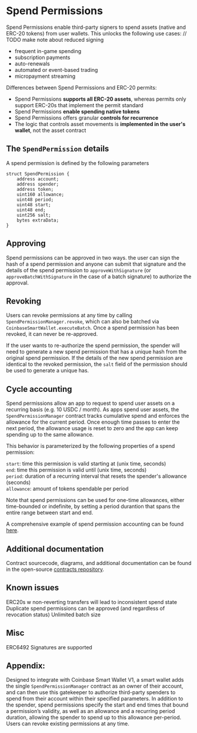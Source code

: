 # Spend Permissions

Spend Permissions enable third-party signers to spend assets (native and ERC-20 tokens) from user wallets. 
This unlocks the following use cases: // TODO make note about reduced signing
- frequent in-game spending
- subscription payments
- auto-renewals
- automated or event-based trading
- micropayment streaming

Differences between Spend Permissions and ERC-20 permits:
- Spend Permissions **supports all ERC-20 assets**, whereas permits only support ERC-20s that implement the permit standard  
- Spend Permissions **enable spending native tokens**  
- Spend Permissions offers granular **controls for recurrence**  
- The logic that controls asset movements is **implemented in the user's wallet**, not the asset contract  


## The `SpendPermission` details
A spend permission is defined by the following parameters

```solidity
struct SpendPermission {
    address account;
    address spender;
    address token;
    uint160 allowance;
    uint48 period;
    uint48 start;
    uint48 end;
    uint256 salt;
    bytes extraData;
}
```


## Approving

Spend permissions can be approved in two ways. the user can sign the hash
of a spend permission and anyone can submit that signature and the details of the spend permission to
`approveWithSignature` (or `approveBatchWithSignature` in the case of a batch signature) to authorize
the approval. 


## Revoking

Users can revoke permissions at any time by calling `SpendPermissionManager.revoke`, which can also be batched via 
`CoinbaseSmartWallet.executeBatch`. Once a spend permission has been revoked, it can never be re-approved. 

If the user wants to re-authorize the spend permission, the spender will need to generate a new spend permission 
that has a unique hash from the original spend permission. If the details of the new spend permission are identical
to the revoked permission, the `salt` field of the permission should be used to generate a unique has.

## Cycle accounting

Spend permissions allow an app to request to spend user assets on a recurring basis (e.g. 10 USDC / month). 
As apps spend user assets, the `SpendPermissionManager` contract tracks cumulative spend and enforces the allowance for the 
current period. Once enough time passes to enter the next period, the allowance usage is reset to zero and 
the app can keep spending up to the same allowance.

This behavior is parameterized by the following properties of a spend permission:

`start`: time this permission is valid starting at (unix time, seconds)  
`end`: time this permission is valid until (unix time, seconds)  
`period`: duration of a recurring interval that resets the spender's allowance (seconds)  
`allowance`: amount of tokens spendable per period

Note that spend permissions can be used for one-time allowances, either time-bounded or indefinite, by setting
a period durantion that spans the entire range between start and end.

A comprehensive example of spend permission accounting can be found [here](https://github.com/coinbase/spend-permissions/blob/main/docs/SpendPermissionAccounting.md).

## Additional documentation
Contract sourcecode, diagrams, and additional documentation can be found in the open-source [contracts repository](https://github.com/coinbase/spend-permissions).

## Known issues
ERC20s w non-reverting transfers will lead to inconsistent spend state  
Duplicate spend permissions can be approved (and regardless of revocation status)
Unlimited batch size

## Misc
ERC6492 Signatures are supported 

## Appendix:

Designed to integrate with Coinbase Smart Wallet V1, a smart wallet adds the 
single `SpendPermissionManager` contract as an owner of their account, and can then use this gatekeeper to authorize 
third-party spenders to spend from their account within their specified parameters. In addition to the spender, 
spend permissions specify the start and end times that bound a permission’s validity, as well as an allowance and a 
recurring period duration, allowing the spender to spend up to this allowance per-period. Users can revoke existing 
permissions at any time. 